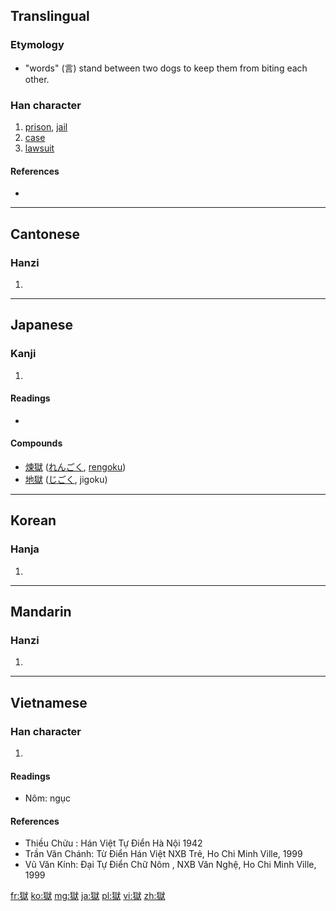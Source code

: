 {{also|狱}}
==Translingual==

===Etymology===
{{Han compound|㹜|t1=two dogs|言|t2=words|ls=ic}}
*"words" (言) stand between two dogs to keep them from biting each other.

===Han character===
{{Han char|rn=94|rad=犬|as=10|sn=13|four=4323<sub>4</sub>|canj=大竹卜口大 (KHYRK)}}

# [[prison]], [[jail]]
# [[case]]
# [[lawsuit]]

====References====
* {{Han ref|kx=0717.030|dkj=20603|dj=1128.220|hdz=21365.160|uh=7344|ud=29508|bh=BABB|bd=47803}}

----

==Cantonese==

===Hanzi===
{{yue-hanzi|jyut=|y=yuk6|sim=狱}}

# {{defn|lang=yue|sort=犬10}}

----

==Japanese==

===Kanji===
{{ja-kanji|grade=c|rs=犬10}}

# {{defn|lang=ja|sort=犬10}}

====Readings====
* {{ja-readings|on=[[ごく]] (goku), [[きょく]] (kyoku)|kun=[[ひとや]] (hitoya)}}

====Compounds====
* [[煉獄]] ([[れんごく]], [[rengoku]])
* [[地獄]] ([[じごく]], jigoku)

----

==Korean==

===Hanja===
{{ko-hanja|hangeul=옥|eumhun=|rv=ok|mr=ok|y=ok}}

# {{defn|lang=ko|sort=犬10}}

----

==Mandarin==

===Hanzi===
{{cmn-hanzi|sim=狱|pin=[[yù]] ([[yu4]])|wg=yü<sup>4</sup>}}

# {{defn|lang=cmn|sort=犬10}}

----

==Vietnamese==

===Han character===
{{vi-hantu|ngục|rs=犬10}}

# {{defn|lang=vi|sort=犬10}}

====Readings====
* Nôm: ngục

====References====
* Thiều Chửu : Hán Việt Tự Điển  Hà Nội 1942
* Trần Văn Chánh: Từ Điển Hán Việt NXB Trẻ, Ho Chi Minh Ville, 1999
* Vũ Văn Kính: Đại Tự Điển Chữ Nôm , NXB Văn Nghệ, Ho Chi Minh Ville, 1999

[[fr:獄]]
[[ko:獄]]
[[mg:獄]]
[[ja:獄]]
[[pl:獄]]
[[vi:獄]]
[[zh:獄]]